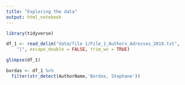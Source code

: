```yaml
---
title: "Exploring the data"
output: html_notebook
---
```




```r
library(tidyverse)
```

```r
df_1 <- read_delim("data/file 1/File_1_Authors_Adresses_2010.txt", 
    "|", escape_double = FALSE, trim_ws = TRUE)
```

```r
glimpse(df_1)
```

```r
bordas <- df_1 %>% 
  filter(str_detect(AuthorName,'Bordas, Stephane'))
```


